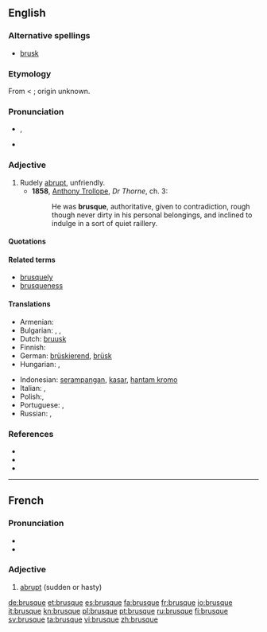 ==English==

===Alternative spellings===
* [[brusk]]

===Etymology===
From {{etyl|fr}} {{term|lang=fr|brusque}} < {{etyl|it}} {{term|lang=it|brusco||rude, sharp, sour}}; origin unknown.

===Pronunciation===
* {{IPA|/bru:sk/}}, {{SAMPA|/bru:sk/}}
* {{audio|en-us-brusque.ogg|Audio (US)}}

===Adjective===
{{en-adj|brusqu|er|more}}

# Rudely [[abrupt]], unfriendly.
#* '''1858''', [[w:Anthony_Trollope|Anthony Trollope]], ''Dr Thorne'', ch. 3:
#*: He was '''brusque''', authoritative, given to contradiction, rough though never dirty in his personal belongings, and inclined to indulge in a sort of quiet raillery.

====Quotations====
{{seemoreCites}}

====Related terms====
* [[brusquely]]
* [[brusqueness]]

====Translations====
{{trans-top|rudely abrupt, unfriendly}}
* Armenian: {{t-|hy|բռի|tr=bṙi}}
* Bulgarian: {{t+|bg|груб}},  {{t|bg|рязък}},  {{t|bg|безцеремонен}}
* Dutch: [[bruusk]]
* Finnish: {{t-|fi|töykeä}}
* German: [[brüskierend]], [[brüsk]]
* Hungarian: {{t+|hu|nyers}}, {{t+|hu|durva}}
{{trans-mid}}
* Indonesian: [[serampangan]], [[kasar]], [[hantam kromo]]
* Italian: {{t-|it|brusco|m}}, {{t+|it|brusca|f}}
* Polish:{{t|pl|opryskliwy|m}}, {{t|pl|szorstki|m}}
* Portuguese: {{t+|pt|brusco|m}},  {{t-|pt|brusca|f}}
* Russian: {{t+|ru|грубый}}, {{t+|ru|резкий}}
{{trans-bottom}}

===References===
* {{R:Webster 1913}}
* {{R:Century 1911}}
* {{R:OneLook}}

----

==French==
{{wikipedia|lang=fr}}

===Pronunciation===
* {{IPA|/bʁysk/|lang=fr}}
* {{audio|Fr-brusque.ogg|brusque}}

===Adjective===
{{fr-adj-mf}}

# [[abrupt]] (sudden or hasty)

[[de:brusque]]
[[et:brusque]]
[[es:brusque]]
[[fa:brusque]]
[[fr:brusque]]
[[io:brusque]]
[[it:brusque]]
[[kn:brusque]]
[[pl:brusque]]
[[pt:brusque]]
[[ru:brusque]]
[[fi:brusque]]
[[sv:brusque]]
[[ta:brusque]]
[[vi:brusque]]
[[zh:brusque]]